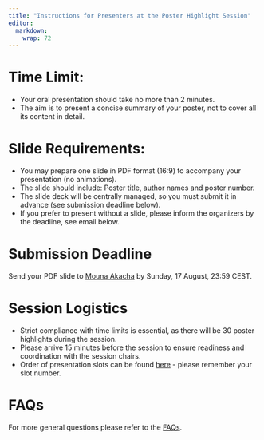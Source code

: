 ```yaml
---
title: "Instructions for Presenters at the Poster Highlight Session"
editor: 
  markdown: 
    wrap: 72
---
```


# Time Limit: 

- Your oral presentation should take no more than 2 minutes.  
- The aim is to present a concise summary of your poster, not to cover all its content in detail.  

# Slide Requirements:

- You may prepare one slide in PDF format (16:9) to accompany your presentation (no animations).  
- The slide should include:  Poster title, author names and poster number.
- The slide deck will be centrally managed, so you must submit it in advance (see submission deadline below).
- If you prefer to present without a slide, please inform the organizers by the deadline, see email below. 

# Submission Deadline

Send your PDF slide to [Mouna Akacha](mailto:mouna.akacha@novartis.com) by Sunday, 17 August, 23:59 CEST.  

# Session Logistics

- Strict compliance with time limits is essential, as there will be 30 poster highlights during the session. 
- Please arrive 15 minutes before the session to ensure readiness and coordination with the session chairs.  
- Order of presentation slots can be found [here](https://www.conftool.org/iscb2025/index.php?page=browseSessions&form_session=39) - please remember your slot number. 

# FAQs

For more general questions please refer to the [FAQs](faq.html).
